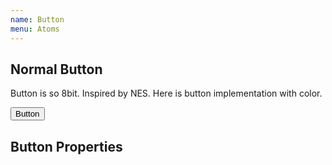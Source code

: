 ```yaml
---
name: Button
menu: Atoms
---
```



## Normal Button

Button is so 8bit. Inspired by NES. Here is button implementation with color.

<Playground>
  <Button>Button</Button>
</Playground>

## Button Properties

<PropsTable of={Button} />
